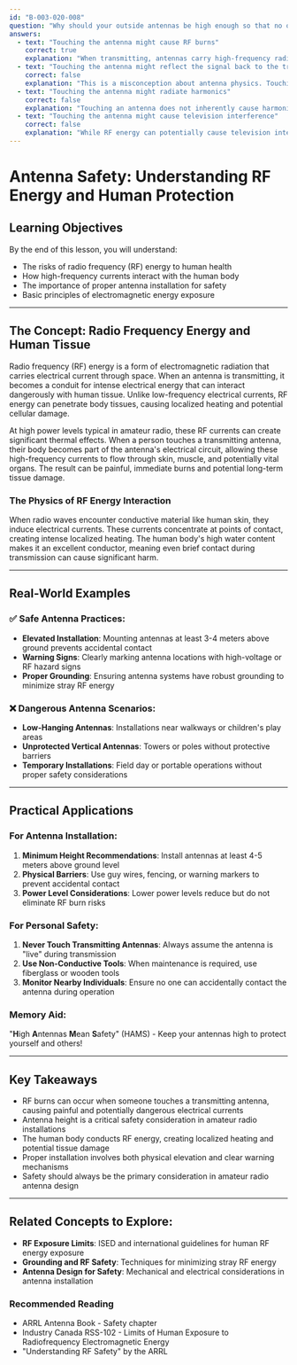 ```yaml
---
id: "B-003-020-008"
question: "Why should your outside antennas be high enough so that no one can touch them while you are transmitting?"
answers:
  - text: "Touching the antenna might cause RF burns"
    correct: true
    explanation: "When transmitting, antennas carry high-frequency radio energy that can create dangerous electrical currents in the human body. These radio frequency (RF) currents can cause painful burns, tissue damage, and potentially serious electrical shock, especially at higher power levels typical of amateur radio operations. The energy can cause localized heating of body tissues and create immediate, painful burning sensations."
  - text: "Touching the antenna might reflect the signal back to the transmitter and cause damage"
    correct: false
    explanation: "This is a misconception about antenna physics. Touching an antenna does not automatically create a signal reflection that damages the transmitter. While improper contact might alter antenna performance, modern transceivers have protective circuits that prevent equipment damage from minor impedance changes. The primary concern is human safety, not transmitter protection."
  - text: "Touching the antenna might radiate harmonics"
    correct: false
    explanation: "Touching an antenna does not inherently cause harmonic radiation. Harmonics are generated by non-linear characteristics of the transmitting equipment, not by human contact. While antenna interaction might slightly alter signal characteristics, it does not directly create additional harmonic frequencies."
  - text: "Touching the antenna might cause television interference"
    correct: false
    explanation: "While RF energy can potentially cause television interference, this is not the primary reason for keeping antennas out of human reach. The main concern is preventing direct electrical contact that could cause RF burns to individuals. Television interference is a secondary consideration related to signal leakage and harmonics."
---
```


# Antenna Safety: Understanding RF Energy and Human Protection

## Learning Objectives
By the end of this lesson, you will understand:
- The risks of radio frequency (RF) energy to human health
- How high-frequency currents interact with the human body
- The importance of proper antenna installation for safety
- Basic principles of electromagnetic energy exposure

---

## The Concept: Radio Frequency Energy and Human Tissue

Radio frequency (RF) energy is a form of electromagnetic radiation that carries electrical current through space. When an antenna is transmitting, it becomes a conduit for intense electrical energy that can interact dangerously with human tissue. Unlike low-frequency electrical currents, RF energy can penetrate body tissues, causing localized heating and potential cellular damage.

At high power levels typical in amateur radio, these RF currents can create significant thermal effects. When a person touches a transmitting antenna, their body becomes part of the antenna's electrical circuit, allowing these high-frequency currents to flow through skin, muscle, and potentially vital organs. The result can be painful, immediate burns and potential long-term tissue damage.

### The Physics of RF Energy Interaction

When radio waves encounter conductive material like human skin, they induce electrical currents. These currents concentrate at points of contact, creating intense localized heating. The human body's high water content makes it an excellent conductor, meaning even brief contact during transmission can cause significant harm.

---

## Real-World Examples

### ✅ Safe Antenna Practices:
- **Elevated Installation**: Mounting antennas at least 3-4 meters above ground prevents accidental contact
- **Warning Signs**: Clearly marking antenna locations with high-voltage or RF hazard signs
- **Proper Grounding**: Ensuring antenna systems have robust grounding to minimize stray RF energy

### ❌ Dangerous Antenna Scenarios:
- **Low-Hanging Antennas**: Installations near walkways or children's play areas
- **Unprotected Vertical Antennas**: Towers or poles without protective barriers
- **Temporary Installations**: Field day or portable operations without proper safety considerations

---

## Practical Applications

### For Antenna Installation:
1. **Minimum Height Recommendations**: Install antennas at least 4-5 meters above ground level
2. **Physical Barriers**: Use guy wires, fencing, or warning markers to prevent accidental contact
3. **Power Level Considerations**: Lower power levels reduce but do not eliminate RF burn risks

### For Personal Safety:
1. **Never Touch Transmitting Antennas**: Always assume the antenna is "live" during transmission
2. **Use Non-Conductive Tools**: When maintenance is required, use fiberglass or wooden tools
3. **Monitor Nearby Individuals**: Ensure no one can accidentally contact the antenna during operation

### Memory Aid:
"**H**igh **A**ntennas **M**ean **S**afety" (HAMS) - Keep your antennas high to protect yourself and others!

---

## Key Takeaways

- RF burns can occur when someone touches a transmitting antenna, causing painful and potentially dangerous electrical currents
- Antenna height is a critical safety consideration in amateur radio installations
- The human body conducts RF energy, creating localized heating and potential tissue damage
- Proper installation involves both physical elevation and clear warning mechanisms
- Safety should always be the primary consideration in amateur radio antenna design

---

## Related Concepts to Explore:
- **RF Exposure Limits**: ISED and international guidelines for human RF energy exposure
- **Grounding and RF Safety**: Techniques for minimizing stray RF energy
- **Antenna Design for Safety**: Mechanical and electrical considerations in antenna installation

### Recommended Reading
- ARRL Antenna Book - Safety chapter
- Industry Canada RSS-102 - Limits of Human Exposure to Radiofrequency Electromagnetic Energy
- "Understanding RF Safety" by the ARRL